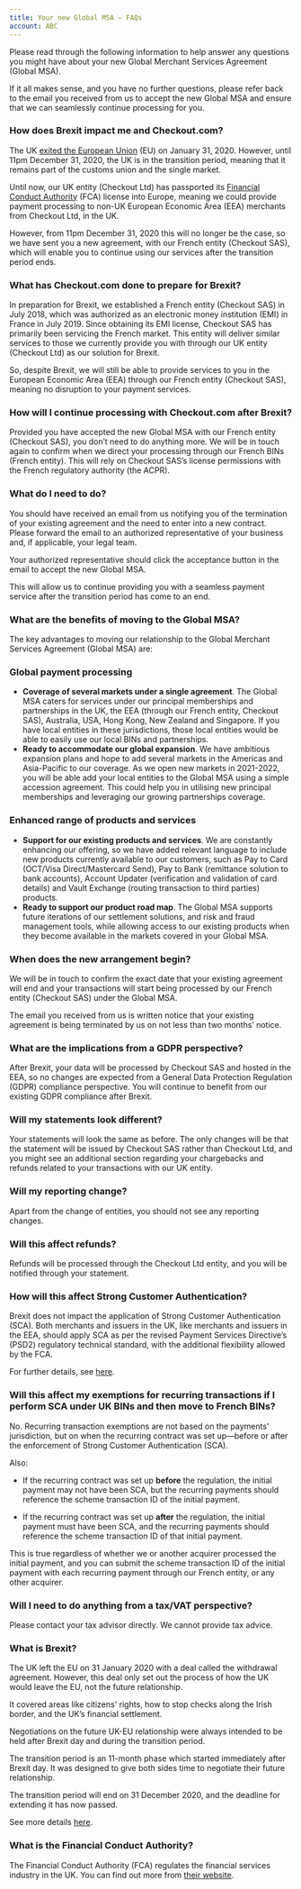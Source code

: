 ```yaml
---
title: Your new Global MSA – FAQs
account: ABC
---
```


Please read through the following information to help answer any questions you might have about your new Global Merchant Services Agreement (Global MSA).

If it all makes sense, and you have no further questions, please refer back to the email you received from us to accept the new Global MSA and ensure that we can seamlessly continue processing for you.

### How does Brexit impact me and Checkout.com?

<Accordion title="Expand">

The UK [exited the European Union](#YournewGlobalMSA–FAQs-brexit) (EU) on January 31, 2020. However, until 11pm December 31, 2020, the UK is in the transition period, meaning that it remains part of the customs union and the single market.

Until now, our UK entity (Checkout Ltd) has passported its [Financial Conduct Authority](#YournewGlobalMSA–FAQs-fca) (FCA) license into Europe, meaning we could provide payment processing to non-UK European Economic Area (EEA) merchants from Checkout Ltd, in the UK.

However, from 11pm December 31, 2020 this will no longer be the case, so we have sent you a new agreement, with our French entity (Checkout SAS), which will enable you to continue using our services after the transition period ends.

</Accordion>

### What has Checkout.com done to prepare for Brexit?

<Accordion title="Expand">

In preparation for Brexit, we established a French entity (Checkout SAS) in July 2018, which was authorized as an electronic money institution (EMI) in France in July 2019. Since obtaining its EMI license, Checkout SAS has primarily been servicing the French market. This entity will deliver similar services to those we currently provide you with through our UK entity (Checkout Ltd) as our solution for Brexit.

So, despite Brexit, we will still be able to provide services to you in the European Economic Area (EEA) through our French entity (Checkout SAS), meaning no disruption to your payment services.

</Accordion>

### How will I continue processing with Checkout.com after Brexit?

<Accordion title="Expand">

Provided you have accepted the new Global MSA with our French entity (Checkout SAS), you don’t need to do anything more. We will be in touch again to confirm when we direct your processing through our French BINs (French entity). This will rely on Checkout SAS’s license permissions with the French regulatory authority (the ACPR).

</Accordion>

### What do I need to do?

<Accordion title="Expand">

You should have received an email from us notifying you of the termination of your existing agreement and the need to enter into a new contract. Please forward the email to an authorized representative of your business and, if applicable, your legal team.

Your authorized representative should click the acceptance button in the email to accept the new Global MSA.

This will allow us to continue providing you with a seamless payment service after the transition period has come to an end.

</Accordion>

### What are the benefits of moving to the Global MSA?

<Accordion title="Expand">

The key advantages to moving our relationship to the Global Merchant Services Agreement (Global MSA) are:

### Global payment processing

*   **Coverage of several markets under a single agreement**. The Global MSA caters for services under our principal memberships and partnerships in the UK, the EEA (through our French entity, Checkout SAS), Australia, USA, Hong Kong, New Zealand and Singapore. If you have local entities in these jurisdictions, those local entities would be able to easily use our local BINs and partnerships.
*   **Ready to accommodate our global expansion**. We have ambitious expansion plans and hope to add several markets in the Americas and Asia-Pacific to our coverage. As we open new markets in 2021-2022, you will be able add your local entities to the Global MSA using a simple accession agreement. This could help you in utilising new principal memberships and leveraging our growing partnerships coverage.

### Enhanced range of products and services

*   **Support for our existing products and services**. We are constantly enhancing our offering, so we have added relevant language to include new products currently available to our customers, such as Pay to Card (OCT/Visa Direct/Mastercard Send), Pay to Bank (remittance solution to bank accounts), Account Updater (verification and validation of card details) and Vault Exchange (routing transaction to third parties) products.
*   **Ready to support our product road map**. The Global MSA supports future iterations of our settlement solutions, and risk and fraud management tools, while allowing access to our existing products when they become available in the markets covered in your Global MSA.

</Accordion>

### When does the new arrangement begin?

<Accordion title="Expand">

We will be in touch to confirm the exact date that your existing agreement will end and your transactions will start being processed by our French entity (Checkout SAS) under the Global MSA.

The email you received from us is written notice that your existing agreement is being terminated by us on not less than two months’ notice.

</Accordion>

### What are the implications from a GDPR perspective?

<Accordion title="Expand">

After Brexit, your data will be processed by Checkout SAS and hosted in the EEA, so no changes are expected from a General Data Protection Regulation (GDPR) compliance perspective. You will continue to benefit from our existing GDPR compliance after Brexit.

</Accordion>

### Will my statements look different?

<Accordion title="Expand">

Your statements will look the same as before. The only changes will be that the statement will be issued by Checkout SAS rather than Checkout Ltd, and you might see an additional section regarding your chargebacks and refunds related to your transactions with our UK entity.

</Accordion>

### Will my reporting change?

<Accordion title="Expand">

Apart from the change of entities, you should not see any reporting changes.

</Accordion>

### Will this affect refunds?

<Accordion title="Expand">

Refunds will be processed through the Checkout Ltd entity, and you will be notified through your statement.

</Accordion>

### How will this affect Strong Customer Authentication?

<Accordion title="Expand">

Brexit does not impact the application of Strong Customer Authentication (SCA). Both merchants and issuers in the UK, like merchants and issuers in the EEA, should apply SCA as per the revised Payment Services Directive’s (PSD2) regulatory technical standard, with the additional flexibility allowed by the FCA.

For further details, see [here](https://www.ukfinance.org.uk/strong-customer-authentication).

</Accordion>


### Will this affect my exemptions for recurring transactions if I perform SCA under UK BINs and then move to French BINs?

<Accordion title="Expand">

No. Recurring transaction exemptions are not based on the payments' jurisdiction, but on when the recurring contract was set up—before or after the enforcement of Strong Customer Authentication (SCA).

Also:

*   If the recurring contract was set up **before** the regulation, the initial payment may not have been SCA, but the recurring payments should reference the scheme transaction ID of the initial payment.

*   If the recurring contract was set up **after** the regulation, the initial payment must have been SCA, and the recurring payments should reference the scheme transaction ID of that initial payment.


This is true regardless of whether we or another acquirer processed the initial payment, and you can submit the scheme transaction ID of the initial payment with each recurring payment through our French entity, or any other acquirer.

</Accordion>

### Will I need to do anything from a tax/VAT perspective?

<Accordion title="Expand">

Please contact your tax advisor directly. We cannot provide tax advice.

</Accordion>

### What is Brexit?

<Accordion title="Expand">

The UK left the EU on 31 January 2020 with a deal called the withdrawal agreement. However, this deal only set out the process of how the UK would leave the EU, not the future relationship.

It covered areas like citizens' rights, how to stop checks along the Irish border, and the UK’s financial settlement.

Negotiations on the future UK-EU relationship were always intended to be held after Brexit day and during the transition period.

The transition period is an 11-month phase which started immediately after Brexit day. It was designed to give both sides time to negotiate their future relationship.

The transition period will end on 31 December 2020, and the deadline for extending it has now passed.

See more details [here](https://www.bbc.co.uk/news/uk-politics-32810887).

</Accordion>

### What is the Financial Conduct Authority?

<Accordion title="Expand">

The Financial Conduct Authority (FCA) regulates the financial services industry in the UK. You can find out more from [their website](https://www.fca.org.uk/about/the-fca).

</Accordion>
